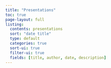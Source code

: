 ```yaml
---
title: "Presentations"
toc: true
page-layout: full
listing:
  contents: presentations
  sort: "date title"
  type: default
  categories: true
  sort-ui: true
  filter-ui: true
  fields: [title, author, date, description]
---
```

